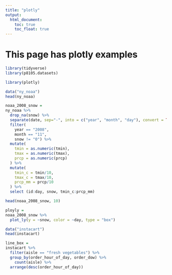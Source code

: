 ```yaml
---
title: "plotly"
output: 
  html_document:
    toc: true
    toc_float: true
---
```


# This page has plotly examples

```r
library(tidyverse)
library(p8105.datasets)

library(plotly)
```


```r
data("ny_noaa") 
head(ny_noaa)
```
```r
noaa_2008_snow = 
ny_noaa %>% 
  drop_na(snow) %>% 
  separate(date, sep="-", into = c("year", "month", "day"), convert = TRUE) %>% 
  filter(
    year == "2008", 
    month == "11",
    snow != "0") %>% 
  mutate(
    tmin = as.numeric(tmin),
    tmax = as.numeric(tmax),
    prcp = as.numeric(prcp)
  ) %>% 
  mutate(
    tmin_c = tmin/10,
    tmax_c = tmax/10,
    prcp_mm = prcp/10
  ) %>% 
  select (id:day, snow, tmin_c:prcp_mm)

head(noaa_2008_snow, 10) 
```

```r
ployly = 
noaa_2008_snow %>% 
  plot_ly(y = ~snow, color = ~day, type = "box")
```


```r
data("instacart")
head(instacart)
```
```r
line_box = 
instacart %>% 
  filter(aisle == "fresh vegetables") %>% 
  group_by(order_hour_of_day, order_dow) %>% 
	count(aisle) %>% 
  arrange(desc(order_hour_of_day))


```

